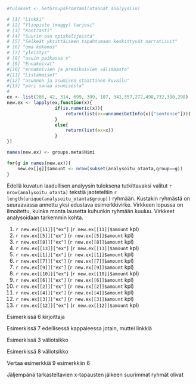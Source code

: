 

```r

#tulokset <- GetGroupsFromYaml(otannat_analyysiin)

# [1] "Linkki"
# [2] "Yliopisto (maggy) tarjosi"
# [3] "Kontrasti"
# [4] "Suurin osa opiskelijoista"
# [5] "Selkeät yksittäiseen tapahtumaan keskittyvät narratiivit"
# [6] "oma kokemus"
# [7] "yleistys"
# [8] "asuin paikassa x"
# [9] "Ennakoivat"
#[10] "ennakoivien ja predikoivien välimaasto"
#[11] "Listamaiset"
#[12] "asunnon ja asumisen staattinen kuvailu"
#[13] "pari sanaa asumisesta"
#
ex <- list(286, 42, 314, 699, 399, 107, 341,557,272,498,732,390,298)
new.ex <- lapply(ex,function(x){
                  if(is.numeric(x)){
                      return(list(ex=unname(GetInfo(x)["sentence"])))
                  }
                  else{
                      return(list(ex=x))
                  }
})

names(new.ex) <- groups.meta$Nimi

for(g in names(new.ex)){
    new.ex[[g]]$amount <- nrow(subset(analysoitu_otanta,group==g))
}

```

Edellä kuvatun laadullisen analyysin tuloksena tutkittavaksi valitut
`r nrow(analysoitu_otanta)` tekstiä jaoteteltiin  `r length(unique(analysoitu_otanta$group))`
ryhmään. Kustakin ryhmästä on seuraavassa annettu yksi edustava esimerkkivirke. Virkkeen lopussa
on ilmoitettu, kuinka monta lausetta kuhunkin ryhmään kuuluu. Virkkeet
analysoidaan tarkemmin kohta.

(@ee_lista) `r new.ex[[11]]["ex"]` (`r new.ex[[11]]$amount` kpl)
(@ee_narratiivi) `r new.ex[[5]]["ex"]` (`r new.ex[[5]]$amount` kpl)
(@ee_predikaatti) `r new.ex[[8]]["ex"]` (`r new.ex[[8]]$amount` kpl)
(@ee_parisanaa) `r new.ex[[13]]["ex"]` (`r new.ex[[13]]$amount` kpl)
(@ee_linkki) `r new.ex[[1]]["ex"]` (`r new.ex[[1]]$amount` kpl)
(@ee_yleistys) `r new.ex[[7]]["ex"]` (`r new.ex[[7]]$amount` kpl)
(@ee_ennakoivat) `r new.ex[[9]]["ex"]` (`r new.ex[[9]]$amount` kpl)
(@ee_valimaasto) `r new.ex[[10]]["ex"]` (`r new.ex[[10]]$amount` kpl)
(@ee_omakokemus) `r new.ex[[6]]["ex"]` (`r new.ex[[6]]$amount` kpl)
(@ee_maggytarjosi) `r new.ex[[2]]["ex"]` (`r new.ex[[2]]$amount` kpl)
(@ee_suurionsa) `r new.ex[[4]]["ex"]` (`r new.ex[[4]]$amount` kpl)
(@ee_kontrasti) `r new.ex[[3]]["ex"]` (`r new.ex[[3]]$amount` kpl)
(@ee_staattinen) `r new.ex[[12]]["ex"]` (`r new.ex[[12]]$amount` kpl)

Esimerkissä @ee_yleistys kirjoittaja 

Esimerkissä @ee_ennakoivat edellisessä kappaleessa jotain, muttei linkkiä

Esimerkissä @ee_predikaatti väliotsikko

Esimerkissä @ee_valimaasto väliotsikko

Vertaa esimerkkiä @ee_omakokemus esimerkkiin @ee_yleistys


Jäljempänä tarkasteltavien x-tapausten jälkeen suurimmat ryhmät
olivat 



